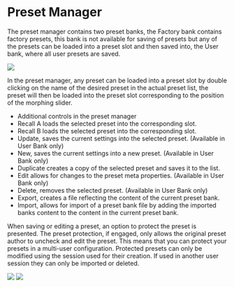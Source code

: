 # Preset Manager

The preset manager contains two preset banks, the Factory bank contains factory presets, this bank is not available for saving of presets but any of the presets can be loaded into a preset slot and then saved into, the User bank, where all user presets are saved.

![](https://media.githubusercontent.com/media/FLUX-SE/doc_images/main/Plugins/evo-channel/ManualEvoChannel-014.png)

In the preset manager, any preset can be loaded into a preset slot by double clicking on the name of the desired preset in the actual preset list, the preset will then be loaded into the preset slot corresponding to the position of the morphing slider.


- Additional controls in the preset manager
- Recall A loads the selected preset into the corresponding slot.
- Recall B loads the selected preset into the corresponding slot.
- Update, saves the current settings into the selected preset. (Available in User Bank only)
- New, saves the current settings into a new preset. (Available in User Bank only)
- Duplicate creates a copy of the selected preset and saves it to the list.
- Edit allows for changes to the preset meta properties. (Available in User Bank only)
- Delete, removes the selected preset. (Available in User Bank only)
- Export, creates a file reflecting the content of the current preset bank.
- Import, allows for import of a preset bank file by adding the imported banks content to the content in the
current preset bank.

When saving or editing a preset, an option to protect the preset is presented. The preset protection, if engaged, only allows the original preset author to uncheck and edit the preset. This means that you can protect your presets in a multi-user configuration. Protected presets can only be modified using the session used for their creation. If used in another user session they can only be imported or deleted.

![](https://media.githubusercontent.com/media/FLUX-SE/doc_images/main/Plugins/evo-channel/ManualEvoChannel-015.jpg)
![](https://media.githubusercontent.com/media/FLUX-SE/doc_images/main/Plugins/evo-channel/ManualEvoChannel-016.png)
